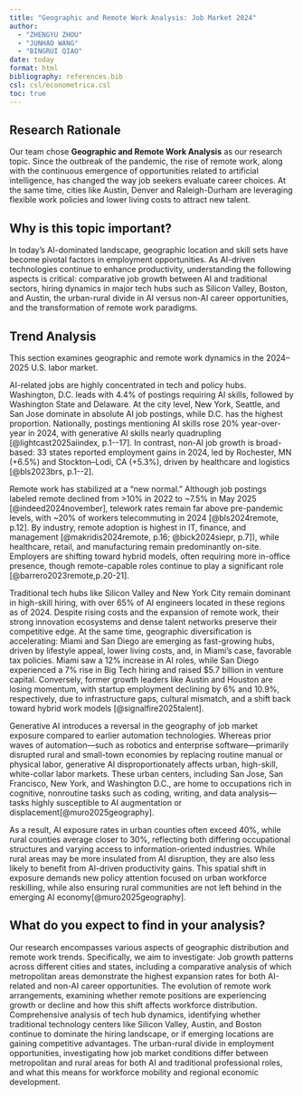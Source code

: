 ```yaml
---
title: "Geographic and Remote Work Analysis: Job Market 2024"
author:
  - "ZHENGYU ZHOU"
  - "JUNHAO WANG"
  - "BINGRUI QIAO"
date: today
format: html
bibliography: references.bib
csl: csl/econometrica.csl
toc: true
---
```


Research Rationale
---------------------
Our team chose **Geographic and Remote Work Analysis** as our research topic.
Since the outbreak of the pandemic, the rise of remote work, along with the continuous emergence of opportunities related to artificial intelligence, has changed the way job seekers evaluate career choices. 
At the same time, cities like Austin, Denver and Raleigh-Durham are leveraging flexible work policies and lower living costs to attract new talent.

Why is this topic important?
---------------------
In today's AI-dominated landscape, geographic location and skill sets have become pivotal factors in employment opportunities. 
As AI-driven technologies continue to enhance productivity, understanding the following aspects is critical: comparative job growth between AI and traditional sectors, hiring dynamics in major tech hubs such as Silicon Valley, Boston, and Austin, the urban-rural divide in AI versus non-AI career opportunities, and the transformation of remote work paradigms.

Trend Analysis
---------------------
This section examines geographic and remote work dynamics in the 2024–2025 U.S. labor market.

AI-related jobs are highly concentrated in tech and policy hubs. Washington, D.C. leads with 4.4% of postings requiring AI skills, followed by Washington State and Delaware. At the city level, New York, Seattle, and San Jose dominate in absolute AI job postings, while D.C. has the highest proportion. Nationally, postings mentioning AI skills rose 20% year-over-year in 2024, with generative AI skills nearly quadrupling [@lightcast2025aiindex, p.1--17]. In contrast, non-AI job growth is broad-based: 33 states reported employment gains in 2024, led by Rochester, MN (+6.5%) and Stockton–Lodi, CA (+5.3%), driven by healthcare and logistics [@bls2023brs, p.1--2].

Remote work has stabilized at a “new normal.” Although job postings labeled remote declined from >10% in 2022 to ~7.5% in May 2025 [@indeed2024november], telework rates remain far above pre-pandemic levels, with ~20% of workers telecommuting in 2024 [@bls2024remote, p.12]. By industry, remote adoption is highest in IT, finance, and management [@makridis2024remote, p.16; @bick2024siepr, p.7]), while healthcare, retail, and manufacturing remain predominantly on-site. Employers are shifting toward hybrid models, often requiring more in-office presence, though remote-capable roles continue to play a significant role [@barrero2023remote,p.20-21].


Traditional tech hubs like Silicon Valley and New York City remain dominant in high-skill hiring, with over 65% of AI engineers located in these regions as of 2024. Despite rising costs and the expansion of remote work, their strong innovation ecosystems and dense talent networks preserve their competitive edge. At the same time, geographic diversification is accelerating: Miami and San Diego are emerging as fast-growing hubs, driven by lifestyle appeal, lower living costs, and, in Miami’s case, favorable tax policies. Miami saw a 12% increase in AI roles, while San Diego experienced a 7% rise in Big Tech hiring and raised $5.7 billion in venture capital. Conversely, former growth leaders like Austin and Houston are losing momentum, with startup employment declining by 6% and 10.9%, respectively, due to infrastructure gaps, cultural mismatch, and a shift back toward hybrid work models [@signalfire2025talent].

Generative AI introduces a reversal in the geography of job market exposure compared to earlier automation technologies. Whereas prior waves of automation—such as robotics and enterprise software—primarily disrupted rural and small-town economies by replacing routine manual or physical labor, generative AI disproportionately affects urban, high-skill, white-collar labor markets. These urban centers, including San Jose, San Francisco, New York, and Washington D.C., are home to occupations rich in cognitive, nonroutine tasks such as coding, writing, and data analysis—tasks highly susceptible to AI augmentation or displacement[@muro2025geography].

As a result, AI exposure rates in urban counties often exceed 40%, while rural counties average closer to 30%, reflecting both differing occupational structures and varying access to information-oriented industries. While rural areas may be more insulated from AI disruption, they are also less likely to benefit from AI-driven productivity gains. This spatial shift in exposure demands new policy attention focused on urban workforce reskilling, while also ensuring rural communities are not left behind in the emerging AI economy[@muro2025geography].

What do you expect to find in your analysis?
---------------------
Our research encompasses various aspects of geographic distribution and remote work trends. Specifically, we aim to investigate: Job growth patterns across different cities and states, including a comparative analysis of which metropolitan areas demonstrate the highest expansion rates for both AI-related and non-AI career opportunities. 
The evolution of remote work arrangements, examining whether remote positions are
experiencing growth or decline and how this shift affects workforce distribution. 
Comprehensive analysis of tech hub dynamics, identifying whether traditional technology centers like Silicon Valley, Austin, and Boston continue to dominate the hiring landscape, or if emerging locations are gaining competitive advantages. 
The urban-rural divide in employment opportunities, investigating how job market conditions differ between metropolitan and rural areas for both AI and traditional professional roles, and what this means for workforce mobility and regional economic development.

 
